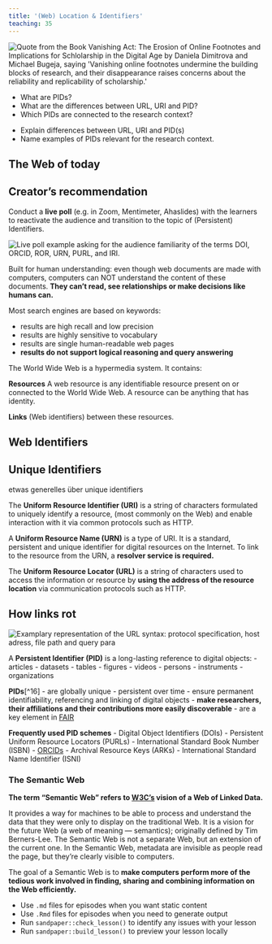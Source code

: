 ```yaml
---
title: '(Web) Location & Identifiers'
teaching: 35
---
```


![**Bugeja, M., Dimitrova, D.** (2010) in "_Vanishing Act: The Erosion of Online Footnotes and Implications for Scholarship in the Digital Age_." Litwin Books. <a href="https://dr.lib.iastate.edu/handle/20.500.12876/96527" target="_blank">https://dr.lib.iastate.edu/handle/20.500.12876/96527</a>](fig/dimitrovaBugejaQuote.png){alt="Quote from the Book Vanishing Act: The Erosion of Online Footnotes and Implications for Schlolarship in the Digital Age by Daniela Dimitrova and Michael Bugeja, saying 'Vanishing online footnotes undermine the building blocks of research, and their disappearance raises concerns about the reliability and replicability of scholarship.'"}
<br>

:::::::::::::::::::::::::::::::::::::: questions 

- What are PIDs?
- What are the differences between URL, URI and PID?
- Which PIDs are connected to the research context?

::::::::::::::::::::::::::::::::::::::::::::::::

::::::::::::::::::::::::::::::::::::: objectives

- Explain differences between URL, URI and PID(s)
- Name examples of PIDs relevant for the research context.

::::::::::::::::::::::::::::::::::::::::::::::::

## The Web of today

::::::::::::::::::::::::::::::::::::::::::::::::::::::::::::::::::::: instructor
## Creator's recommendation

Conduct a **live poll** (e.g. in Zoom, Mentimeter, Ahaslides) with the learners to reactivate the audience and transition to the topic of (Persistent) Identifiers.

![](files/exampleAhaslidesPid.png){alt="Live poll example asking for the audience familiarity of the terms DOI, ORCID, ROR, URN, PURL, and IRI."}
::::::::::::::::::::::::::::::::::::::::::::::::::::::::::::::::::::::::::::::::

Built for human understanding: even though web documents are made with computers, computers can NOT understand the content of these documents. **They can't read, see relationships or make decisions like humans can.**

Most search engines are based on keywords:
<ul>
  <li>results are high recall and low precision</li>
  <li>results are highly sensitive to vocabulary</li>
  <li>results are single human-readable web pages</li>
  <li>**results do not support logical reasoning and query answering**</li>
</ul>

The World Wide Web is a hypermedia system. It contains:

**Resources**
A web resource is any identifiable resource present on or connected to the World Wide Web.
A resource can be anything that has identity.

**Links**
(Web identifiers) between these resources.

## Web Identifiers

:::::::::::::::::::::::::::::::::::::::::::::::::::::::::::::::::::::::: callout
## Unique Identifiers

etwas generelles über unique identifiers
::::::::::::::::::::::::::::::::::::::::::::::::::::::::::::::::::::::::::::::::

The **Uniform Resource Identifier (URI)** is a string of characters formulated to uniquely identify a resource, (most commonly on the Web) and enable interaction with it via common protocols such as HTTP.

A **Uniform Resource Name (URN)** is a type of URI. It is a standard, persistent and unique identifier for digital resources on the Internet. To link to the resource from the URN, a **resolver service is required.**

The **Uniform Resource Locator (URL)** is a string of characters used to access the information or resource by **using the address of the resource location** via communication protocols such as HTTP.

:::::::::::::::::::::::::::::::::::::::::::::::::::::::::::::::::::::::: callout 
## How links rot

![](fig/urlSyntax.png){alt="Examplary representation of the URL syntax: protocol specification, host adress, file path and query para"}



::::::::::::::::::::::::::::::::::::::::::::::::::::::::::::::::::::::::::::::::

A **Persistent Identifier (PID)** is a long-lasting reference to digital objects:
- articles
- datasets
- tables
- figures
- videos
- persons
- instruments
- organizations

**PIDs**[^16]
- are globally unique
- persistent over time
- ensure permanent identifiability, referencing and linking of digital objects
- **make researchers, their affiliations and their contributions more easily discoverable**
- are a key element in [FAIR](https://www.nature.com/articles/sdata201618)

**Frequently used PID schemes**
- Digital Object Identifiers (DOIs)
- Persistent Uniform Resource Locators (PURLs)
- International Standard Book Number (ISBN)
- [<i class='fa fa-external-link-square'></i> ORCIDs](https://orcid.org/0000-0002-1825-0097)
- Archival Resource Keys (ARKs)
- International Standard Name Identifier (ISNI) 

### The Semantic Web
**The term “Semantic Web” refers to [W3C’s](https://www.w3.org/standards/semanticweb/) vision of a Web of Linked Data.**

It provides a way for machines to be able to process and understand the data that they were only to display on the traditional Web. It is a vision for the future Web (a web of meaning — semantics); originally defined by Tim Berners-Lee. The Semantic Web is not a separate Web, but an extension of the current one. In the Semantic Web, metadata are invisible as people read the page, but they're clearly visible to computers.

:::::::::::::::::::::::::::::::::::::::::::::::::::::::::::::::::::::::: callout 
The goal of a Semantic Web is to **make computers perform more of the tedious work involved in finding, sharing and combining information on the Web efficiently.**
::::::::::::::::::::::::::::::::::::::::::::::::::::::::::::::::::::::::::::::::

::::::::::::::::::::::::::::::::::::: keypoints 

- Use `.md` files for episodes when you want static content
- Use `.Rmd` files for episodes when you need to generate output
- Run `sandpaper::check_lesson()` to identify any issues with your lesson
- Run `sandpaper::build_lesson()` to preview your lesson locally

::::::::::::::::::::::::::::::::::::::::::::::::


